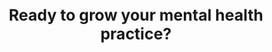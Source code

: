 ---
title: Ready to grow your mental health practice?
button:
  text: Get your growth plan
  link: /contact
logo: /assets/img/logoLight.svg
description: The specialized marketing and operations partner for therapists, counselors, and mental health clinics. We help you reach more people who need your help while respecting the sensitivity of mental healthcare.
mail: hello@mediwave.com
PrimaryPages:
  - name: Home
    link: /
  - name: About
    link: /about
  - name: Services
    link: /services
  - name: Success Stories
    link: /portfolio
  - name: Pricing
    link: /pricing
  - name: Contact
    link: /contact
UtilityPages:
  - name: 404 Not Found
    link: /404
  - name: Coming Soon
    link: /coming-soon
Resources:
  - name: Privacy Policy
    link: /privacy-policy
  - name: Terms & Conditions
    link: /terms-condition
  - name: HIPAA Compliance
    link: /hipaa-compliance
socialLinks:
  - icon: fa-linkedin
    link: https://linkedin.com/company/mediwave
  - icon: fa-facebook-f
    link: https://www.facebook.com/mediwave
  - icon: fa-instagram
    link: https://www.instagram.com/mediwave
---